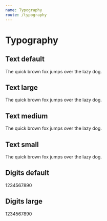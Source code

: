 ```yaml
---
name: Typography
route: /typography
---
```



# Typography


## Text default

<Playground>
    <p className="text text_type_main-default">The quick brown fox jumps over the lazy dog.</p>
</Playground>

## Text large

<Playground>
    <p className="text text_type_main-large">The quick brown fox jumps over the lazy dog.</p>
</Playground>

## Text medium

<Playground>
    <p className="text text_type_main-medium">The quick brown fox jumps over the lazy dog.</p>
</Playground>

## Text small

<Playground>
    <p className="text text_type_main-small">The quick brown fox jumps over the lazy dog.</p>
</Playground>

## Digits default

<Playground>
    <p className="text text_type_digits-default">1234567890</p>
</Playground>

## Digits large

<Playground>
    <p className="text text_type_digits-large">1234567890</p>
</Playground>

